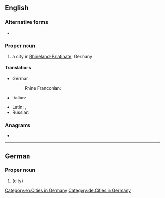 ==English==
{{wikipedia}}

===Alternative forms===
* {{l|en|Spires}}

===Proper noun===
{{en-proper noun}}

# a city in [[Rhineland-Palatinate]], Germany

====Translations====
{{trans-top|a city in Germany}}
* German: {{t+|de|Speyer}}
*: Rhine Franconian: {{t|gmw-rfr|Schbaija}} {{qualifier|Palatine}}
* Italian: {{t|it|Spira}}
{{trans-mid}}
* Latin: {{t|la|Spira|f}}, {{t|la|Augusta Nemetum|f}}
* Russian: {{t+|ru|Шпайер|sc=Armn}}
{{trans-bottom}}

===Anagrams===
* {{anagrams|en|Peerys|pyrees}}

[[Category:en:Cities in Germany]]

----

==German==
{{wikipedia|lang=de}}

===Proper noun===
{{de-proper noun|n}}

# {{l|en|Speyer}} (city)

[[Category:de:Cities in Germany]]